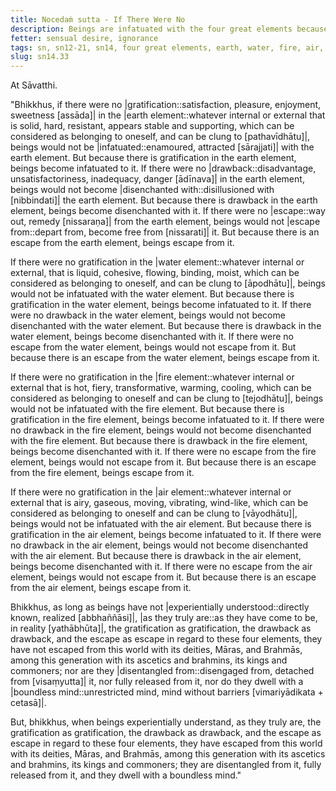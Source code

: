 ```yaml
---
title: Nocedaṁ sutta - If There Were No
description: Beings are infatuated with the four great elements because of the gratification in them, become disenchanted with them because of the drawback, and escape from them because there is an escape.
fetter: sensual desire, ignorance
tags: sn, sn12-21, sn14, four great elements, earth, water, fire, air, gratification, drawback, escape, disenchantment, infatuation, disentanglement, liberation, boundless mind, release
slug: sn14.33
---
```


At Sāvatthi.

"Bhikkhus, if there were no |gratification::satisfaction, pleasure, enjoyment, sweetness [assāda]| in the |earth element::whatever internal or external that is solid, hard, resistant, appears stable and supporting, which can be considered as belonging to oneself, and can be clung to [pathavīdhātu]|, beings would not be |infatuated::enamoured, attracted [sārajjati]| with the earth element. But because there is gratification in the earth element, beings become infatuated to it. If there were no |drawback::disadvantage, unsatisfactoriness, inadequacy, danger [ādīnava]| in the earth element, beings would not become |disenchanted with::disillusioned with [nibbindati]| the earth element. But because there is drawback in the earth element, beings become disenchanted with it. If there were no |escape::way out, remedy [nissaraṇa]| from the earth element, beings would not |escape from::depart from, become free from [nissarati]| it. But because there is an escape from the earth element, beings escape from it.

If there were no gratification in the |water element::whatever internal or external, that is liquid, cohesive, flowing, binding, moist, which can be considered as belonging to oneself, and can be clung to [āpodhātu]|, beings would not be infatuated with the water element. But because there is gratification in the water element, beings become infatuated to it. If there were no drawback in the water element, beings would not become disenchanted with the water element. But because there is drawback in the water element, beings become disenchanted with it. If there were no escape from the water element, beings would not escape from it. But because there is an escape from the water element, beings escape from it.

If there were no gratification in the |fire element::whatever internal or external that is hot, fiery, transformative, warming, cooling, which can be considered as belonging to oneself and can be clung to [tejodhātu]|, beings would not be infatuated with the fire element. But because there is gratification in the fire element, beings become infatuated to it. If there were no drawback in the fire element, beings would not become disenchanted with the fire element. But because there is drawback in the fire element, beings become disenchanted with it. If there were no escape from the fire element, beings would not escape from it. But because there is an escape from the fire element, beings escape from it.

If there were no gratification in the |air element::whatever internal or external that is airy, gaseous, moving, vibrating, wind-like, which can be considered as belonging to oneself and can be clung to [vāyodhātu]|, beings would not be infatuated with the air element. But because there is gratification in the air element, beings become infatuated to it. If there were no drawback in the air element, beings would not become disenchanted with the air element. But because there is drawback in the air element, beings become disenchanted with it. If there were no escape from the air element, beings would not escape from it. But because there is an escape from the air element, beings escape from it.

Bhikkhus, as long as beings have not |experientially understood::directly known, realized [abbhaññāsi]|, |as they truly are::as they have come to be, in reality [yathābhūta]|, the gratification as gratification, the drawback as drawback, and the escape as escape in regard to these four elements, they have not escaped from this world with its deities, Māras, and Brahmās, among this generation with its ascetics and brahmins, its kings and commoners; nor are they |disentangled from::disengaged from, detached from [visaṃyutta]| it, nor fully released from it, nor do they dwell with a |boundless mind::unrestricted mind, mind without barriers [vimariyādikata + cetasā]|.

But, bhikkhus, when beings experientially understand, as they truly are, the gratification as gratification, the drawback as drawback, and the escape as escape in regard to these four elements, they have escaped from this world with its deities, Māras, and Brahmās, among this generation with its ascetics and brahmins, its kings and commoners; they are disentangled from it, fully released from it, and they dwell with a boundless mind."